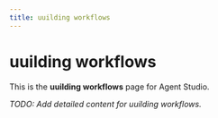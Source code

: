 ```yaml
---
title: uuilding workflows
---
```


# uuilding workflows

This is the **uuilding workflows** page for Agent Studio.

_TODO: Add detailed content for uuilding workflows._
